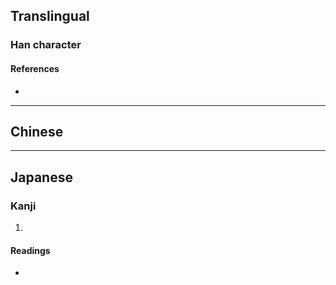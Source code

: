 {{character info/new}}
==Translingual==

===Han character===
{{Han char|rn=85|rad=水|as=13|sn=16|four=|canj=EJSE|ids=⿰氵𡩠}}

====References====
* {{Han ref|kx=0654.240|dkj=18445|dj=1065.020|hdz=31764.140|uh=6FC5|ud=28613}}

----

==Chinese==
{{zh-see|浸|ancient}}

----

==Japanese==

===Kanji===
{{ja-kanji|grade=|rs=水13}}

# {{rfdef|ja|sort=水13}}

====Readings====
* {{ja-readings|on=[[しん]] (shin)|kun=[[うるおう]] (uruou), [[ひたす]] (hitasu)}}